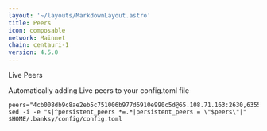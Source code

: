 ```yaml
---
layout: '~/layouts/MarkdownLayout.astro'
title: Peers
icon: composable
network: Mainnet
chain: centauri-1
version: 4.5.0 
---
```


Live Peers 

Automatically adding Live peers to your config.toml file
```
peers="4cb008db9c8ae2eb5c751006b977d6910e990c5d@65.108.71.163:2630,63559b939442512ed82d2ded46d02ab1021ea29a@95.214.55.138:53656"
sed -i -e "s|^persistent_peers *=.*|persistent_peers = \"$peers\"|" $HOME/.banksy/config/config.toml

```
